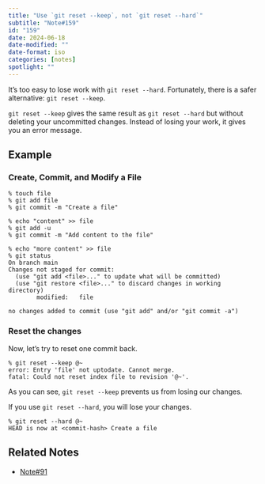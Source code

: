 ```yaml
---
title: "Use `git reset --keep`, not `git reset --hard`"
subtitle: "Note#159"
id: "159"
date: 2024-06-18
date-modified: ""
date-format: iso
categories: [notes]
spotlight: ""
---
```

It's too easy to lose work with `git reset --hard`. Fortunately, there is a safer alternative: `git reset --keep`.

`git reset --keep` gives the same result as `git reset --hard` but without deleting your uncommitted changes. Instead of losing your work, it gives you an error message.

## Example

### Create, Commit, and Modify a File

```
% touch file
% git add file
% git commit -m "Create a file"

% echo "content" >> file
% git add -u
% git commit -m "Add content to the file"

% echo "more content" >> file
% git status
On branch main
Changes not staged for commit:
  (use "git add <file>..." to update what will be committed)
  (use "git restore <file>..." to discard changes in working directory)
        modified:   file

no changes added to commit (use "git add" and/or "git commit -a")
```

### Reset the changes

Now, let's try to reset one commit back.

```
% git reset --keep @~
error: Entry 'file' not uptodate. Cannot merge.
fatal: Could not reset index file to revision '@~'.
```

As you can see, `git reset --keep` prevents us from losing our changes.

If you use `git reset --hard`, you will lose your changes.

```
% git reset --hard @~
HEAD is now at <commit-hash> Create a file
``` 

## Related Notes

* [Note#91](/notes/91/)
